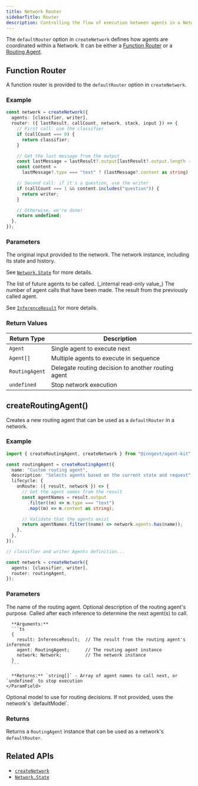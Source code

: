 ```yaml
---
title: Network Router
sidebarTitle: Router
description: Controlling the flow of execution between agents in a Network.
---
```


The `defaultRouter` option in `createNetwork` defines how agents are coordinated within a Network. It can be either a [Function Router](#function-router) or a [Routing Agent](#routing-agent).

## Function Router

A function router is provided to the `defaultRouter` option in `createNetwork`.

### Example

```ts
const network = createNetwork({
  agents: [classifier, writer],
  router: ({ lastResult, callCount, network, stack, input }) => {
    // First call: use the classifier
    if (callCount === 0) {
      return classifier;
    }

    // Get the last message from the output
    const lastMessage = lastResult?.output[lastResult?.output.length - 1];
    const content =
      lastMessage?.type === "text" ? (lastMessage?.content as string) : "";

    // Second call: if it's a question, use the writer
    if (callCount === 1 && content.includes("question")) {
      return writer;
    }

    // Otherwise, we're done!
    return undefined;
  },
});
```

### Parameters

<ParamField path="input" type="string">
  The original input provided to the network.
</ParamField>

<ParamField path="network" type="Network">
  The network instance, including its state and history.

See [`Network.State`](/reference/state) for more details.

</ParamField>

<ParamField path="stack" type="Agent[]">
  The list of future agents to be called. (_internal read-only value_)
</ParamField>

<ParamField path="callCount" type="number">
  The number of agent calls that have been made.
</ParamField>

<ParamField path="lastResult" type="InferenceResult">
  The result from the previously called agent.

See [`InferenceResult`](/reference/state#inferenceresult) for more details.

</ParamField>

### Return Values

| Return Type    | Description                                        |
| -------------- | -------------------------------------------------- |
| `Agent`        | Single agent to execute next                       |
| `Agent[]`      | Multiple agents to execute in sequence             |
| `RoutingAgent` | Delegate routing decision to another routing agent |
| `undefined`    | Stop network execution                             |

## createRoutingAgent()

Creates a new routing agent that can be used as a `defaultRouter` in a network.

### Example

```ts
import { createRoutingAgent, createNetwork } from "@inngest/agent-kit";

const routingAgent = createRoutingAgent({
  name: "Custom routing agent",
  description: "Selects agents based on the current state and request",
  lifecycle: {
    onRoute: ({ result, network }) => {
      // Get the agent names from the result
      const agentNames = result.output
        .filter((m) => m.type === "text")
        .map((m) => m.content as string);

      // Validate that the agents exist
      return agentNames.filter((name) => network.agents.has(name));
    },
  },
});

// classifier and writer Agents definition...

const network = createNetwork({
  agents: [classifier, writer],
  router: routingAgent,
});
```

### Parameters

<ParamField path="name" type="string" required>
  The name of the routing agent.
</ParamField>

<ParamField path="description" type="string">
  Optional description of the routing agent's purpose.
</ParamField>

<ParamField path="lifecycle" type="object" required>
  <Expandable title="properties">
    <ParamField path="onRoute" type="function" required>
      Called after each inference to determine the next agent(s) to call.
      
      **Arguments:**
      ```ts
      {
        result: InferenceResult;  // The result from the routing agent's inference
        agent: RoutingAgent;      // The routing agent instance
        network: Network;         // The network instance
      }
      ```
      
      **Returns:** `string[]` - Array of agent names to call next, or `undefined` to stop execution
    </ParamField>
  </Expandable>
</ParamField>

<ParamField path="model" type="AiAdapter.Any">
  Optional model to use for routing decisions. If not provided, uses the
  network's `defaultModel`.
</ParamField>

### Returns

Returns a `RoutingAgent` instance that can be used as a network's `defaultRouter`.

## Related APIs

- [`createNetwork`](/reference/create-network)
- [`Network.State`](/reference/state)
